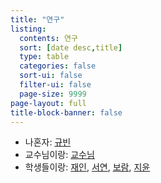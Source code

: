 ```yaml
---
title: "연구"
listing:
  contents: 연구
  sort: [date desc,title]
  type: table
  categories: false
  sort-ui: false
  filter-ui: false
  page-size: 9999
page-layout: full
title-block-banner: false
---
```


- 나혼자: [규빈](규빈.qmd)
- 교수님이랑: [교수님](교수님.qmd)
- 학생들이랑: [재인](재인.qmd), [서연](서연.qmd), [보람](보람.qmd), [지윤](지윤.qmd)
